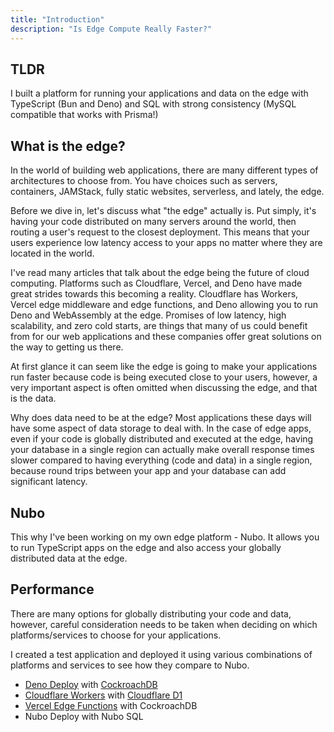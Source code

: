 ```yaml
---
title: "Introduction"
description: "Is Edge Compute Really Faster?"
---
```


## TLDR

I built a platform for running your applications and data on the edge with
TypeScript (Bun and Deno) and SQL with strong consistency (MySQL compatible that
works with Prisma!)

<Card
  title="Sign up for Early Access"
  icon="circle-play"
  href="https://nubohq.typeform.com/to/Iq00G4no"
/>

## What is the edge?

In the world of building web applications, there are many different types of
architectures to choose from. You have choices such as servers, containers,
JAMStack, fully static websites, serverless, and lately, the edge.

Before we dive in, let's discuss what "the edge" actually is. Put simply, it's
having your code distributed on many servers around the world, then routing a
user's request to the closest deployment. This means that your users experience
low latency access to your apps no matter where they are located in the world.

I've read many articles that talk about the edge being the future of cloud
computing. Platforms such as Cloudflare, Vercel, and Deno have made great
strides towards this becoming a reality. Cloudflare has Workers, Vercel edge
middleware and edge functions, and Deno allowing you to run Deno and WebAssembly
at the edge. Promises of low latency, high scalability, and zero cold starts,
are things that many of us could benefit from for our web applications and these
companies offer great solutions on the way to getting us there.

At first glance it can seem like the edge is going to make your applications run
faster because code is being executed close to your users, however, a very
important aspect is often omitted when discussing the edge, and that is the
data.

Why does data need to be at the edge? Most applications these days will have
some aspect of data storage to deal with. In the case of edge apps, even if your
code is globally distributed and executed at the edge, having your database in a
single region can actually make overall response times slower compared to having
everything (code and data) in a single region, because round trips between your
app and your database can add significant latency.

## Nubo

This why I've been working on my own edge platform - Nubo. It allows you to run
TypeScript apps on the edge and also access your globally distributed data at
the edge.

## Performance

There are many options for globally distributing your code and data, however,
careful consideration needs to be taken when deciding on which
platforms/services to choose for your applications.

I created a test application and deployed it using various combinations of
platforms and services to see how they compare to Nubo.

- [Deno Deploy](https://deno.com/deploy) with
  [CockroachDB](https://www.cockroachlabs.com/)
- [Cloudflare Workers](https://workers.cloudflare.com/) with
  [Cloudflare D1](https://developers.cloudflare.com/d1)
- [Vercel Edge Functions](https://vercel.com/docs/concepts/functions/edge-functionss)
  with CockroachDB
- Nubo Deploy with Nubo SQL
